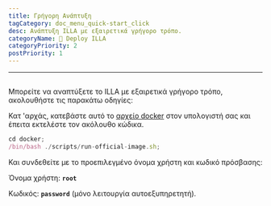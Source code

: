 ```yaml
---
title: Γρήγορη Ανάπτυξη
tagCategory: doc_menu_quick-start_click
desc: Ανάπτυξη ILLA με εξαιρετικά γρήγορο τρόπο.
categoryName: 👷 Deploy ILLA
categoryPriority: 2
postPriority: 1
---
```


* * *

## <h2 hidden>Γρήγορη ανάπτυξη</h2>

Μπορείτε να αναπτύξετε το ILLA με εξαιρετικά γρήγορο τρόπο, ακολουθήστε τις παρακάτω οδηγίες:

Κατ 'αρχάς, κατεβάστε αυτό το [αρχείο docker](https://github.com/illacloud/deploy-illa-manually/tree/main/docker) στον υπολογιστή σας και έπειτα εκτελέστε τον ακόλουθο κώδικα.

```jsx
cd docker;
/bin/bash ./scripts/run-official-image.sh;
```

Και συνδεθείτε με το προεπιλεγμένο όνομα χρήστη και κωδικό πρόσβασης:

Όνομα χρήστη: **`root`**

Κωδικός: **`password`** (μόνο λειτουργία αυτοεξυπηρετητή).

